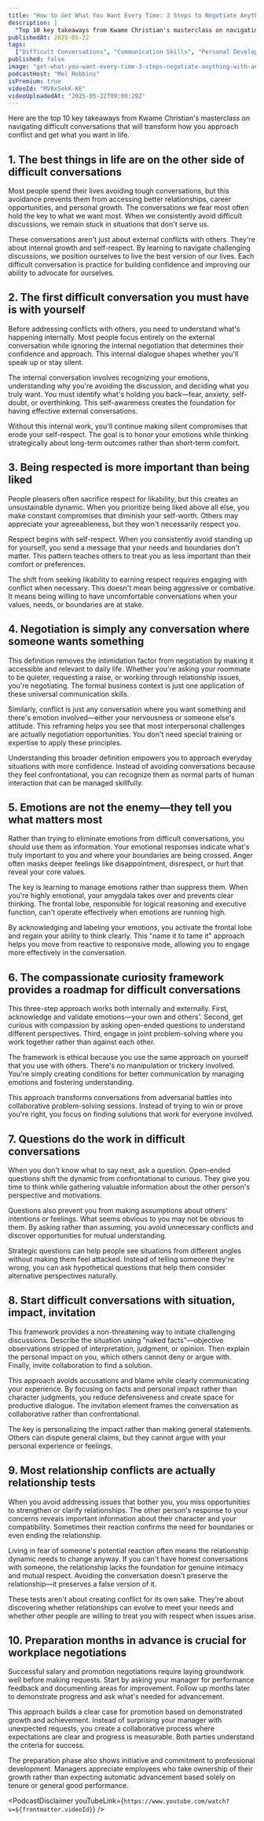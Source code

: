 ```yaml
---
title: "How to Get What You Want Every Time: 3 Steps to Negotiate Anything With Anyone"
description: |
  "Top 10 key takeaways from Kwame Christian's masterclass on navigating difficult conversations that will transform how you approach conflict and get what you want in life."
publishedAt: 2025-05-22
tags:
  ["Difficult Conversations", "Communication Skills", "Personal Development"]
published: false
image: "get-what-you-want-every-time-3-steps-negotiate-anything-with-anyone.jpg"
podcastHost: "Mel Robbins"
isPremium: true
videoId: "MV8xSekK-KE"
videoUploadedAt: "2025-05-22T09:00:29Z"
---
```



<PodcastSummaryPageLayout frontmatter={frontmatter}>
Here are the top 10 key takeaways from Kwame Christian's masterclass on navigating difficult conversations that will transform how you approach conflict and get what you want in life.

## 1. The best things in life are on the other side of difficult conversations

Most people spend their lives avoiding tough conversations, but this avoidance prevents them from accessing better relationships, career opportunities, and personal growth. The conversations we fear most often hold the key to what we want most. When we consistently avoid difficult discussions, we remain stuck in situations that don't serve us.

These conversations aren't just about external conflicts with others. They're about internal growth and self-respect. By learning to navigate challenging discussions, we position ourselves to live the best version of our lives. Each difficult conversation is practice for building confidence and improving our ability to advocate for ourselves.

## 2. The first difficult conversation you must have is with yourself

Before addressing conflicts with others, you need to understand what's happening internally. Most people focus entirely on the external conversation while ignoring the internal negotiation that determines their confidence and approach. This internal dialogue shapes whether you'll speak up or stay silent.

The internal conversation involves recognizing your emotions, understanding why you're avoiding the discussion, and deciding what you truly want. You must identify what's holding you back—fear, anxiety, self-doubt, or overthinking. This self-awareness creates the foundation for having effective external conversations.

Without this internal work, you'll continue making silent compromises that erode your self-respect. The goal is to honor your emotions while thinking strategically about long-term outcomes rather than short-term comfort.

## 3. Being respected is more important than being liked

People pleasers often sacrifice respect for likability, but this creates an unsustainable dynamic. When you prioritize being liked above all else, you make constant compromises that diminish your self-worth. Others may appreciate your agreeableness, but they won't necessarily respect you.

Respect begins with self-respect. When you consistently avoid standing up for yourself, you send a message that your needs and boundaries don't matter. This pattern teaches others to treat you as less important than their comfort or preferences.

The shift from seeking likability to earning respect requires engaging with conflict when necessary. This doesn't mean being aggressive or combative. It means being willing to have uncomfortable conversations when your values, needs, or boundaries are at stake.

## 4. Negotiation is simply any conversation where someone wants something

This definition removes the intimidation factor from negotiation by making it accessible and relevant to daily life. Whether you're asking your roommate to be quieter, requesting a raise, or working through relationship issues, you're negotiating. The formal business context is just one application of these universal communication skills.

Similarly, conflict is just any conversation where you want something and there's emotion involved—either your nervousness or someone else's attitude. This reframing helps you see that most interpersonal challenges are actually negotiation opportunities. You don't need special training or expertise to apply these principles.

Understanding this broader definition empowers you to approach everyday situations with more confidence. Instead of avoiding conversations because they feel confrontational, you can recognize them as normal parts of human interaction that can be managed skillfully.

## 5. Emotions are not the enemy—they tell you what matters most

Rather than trying to eliminate emotions from difficult conversations, you should use them as information. Your emotional responses indicate what's truly important to you and where your boundaries are being crossed. Anger often masks deeper feelings like disappointment, disrespect, or hurt that reveal your core values.

The key is learning to manage emotions rather than suppress them. When you're highly emotional, your amygdala takes over and prevents clear thinking. The frontal lobe, responsible for logical reasoning and executive function, can't operate effectively when emotions are running high.

By acknowledging and labeling your emotions, you activate the frontal lobe and regain your ability to think clearly. This "name it to tame it" approach helps you move from reactive to responsive mode, allowing you to engage more effectively in the conversation.

## 6. The compassionate curiosity framework provides a roadmap for difficult conversations

This three-step approach works both internally and externally. First, acknowledge and validate emotions—your own and others'. Second, get curious with compassion by asking open-ended questions to understand different perspectives. Third, engage in joint problem-solving where you work together rather than against each other.

The framework is ethical because you use the same approach on yourself that you use with others. There's no manipulation or trickery involved. You're simply creating conditions for better communication by managing emotions and fostering understanding.

This approach transforms conversations from adversarial battles into collaborative problem-solving sessions. Instead of trying to win or prove you're right, you focus on finding solutions that work for everyone involved.

## 7. Questions do the work in difficult conversations

When you don't know what to say next, ask a question. Open-ended questions shift the dynamic from confrontational to curious. They give you time to think while gathering valuable information about the other person's perspective and motivations.

Questions also prevent you from making assumptions about others' intentions or feelings. What seems obvious to you may not be obvious to them. By asking rather than assuming, you avoid unnecessary conflicts and discover opportunities for mutual understanding.

Strategic questions can help people see situations from different angles without making them feel attacked. Instead of telling someone they're wrong, you can ask hypothetical questions that help them consider alternative perspectives naturally.

## 8. Start difficult conversations with situation, impact, invitation

This framework provides a non-threatening way to initiate challenging discussions. Describe the situation using "naked facts"—objective observations stripped of interpretation, judgment, or opinion. Then explain the personal impact on you, which others cannot deny or argue with. Finally, invite collaboration to find a solution.

This approach avoids accusations and blame while clearly communicating your experience. By focusing on facts and personal impact rather than character judgments, you reduce defensiveness and create space for productive dialogue. The invitation element frames the conversation as collaborative rather than confrontational.

The key is personalizing the impact rather than making general statements. Others can dispute general claims, but they cannot argue with your personal experience or feelings.

## 9. Most relationship conflicts are actually relationship tests

When you avoid addressing issues that bother you, you miss opportunities to strengthen or clarify relationships. The other person's response to your concerns reveals important information about their character and your compatibility. Sometimes their reaction confirms the need for boundaries or even ending the relationship.

Living in fear of someone's potential reaction often means the relationship dynamic needs to change anyway. If you can't have honest conversations with someone, the relationship lacks the foundation for genuine intimacy and mutual respect. Avoiding the conversation doesn't preserve the relationship—it preserves a false version of it.

These tests aren't about creating conflict for its own sake. They're about discovering whether relationships can evolve to meet your needs and whether other people are willing to treat you with respect when issues arise.

## 10. Preparation months in advance is crucial for workplace negotiations

Successful salary and promotion negotiations require laying groundwork well before making requests. Start by asking your manager for performance feedback and documenting areas for improvement. Follow up months later to demonstrate progress and ask what's needed for advancement.

This approach builds a clear case for promotion based on demonstrated growth and achievement. Instead of surprising your manager with unexpected requests, you create a collaborative process where expectations are clear and progress is measurable. Both parties understand the criteria for success.

The preparation phase also shows initiative and commitment to professional development. Managers appreciate employees who take ownership of their growth rather than expecting automatic advancement based solely on tenure or general good performance.

<PodcastDisclaimer
  youTubeLink={`https://www.youtube.com/watch?v=${frontmatter.videoId}`}
/>

</PodcastSummaryPageLayout>
